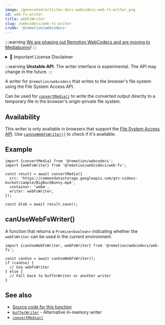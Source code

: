 ```yaml
---
image: /generated/articles-docs-webcodecs-web-fs-writer.png
id: web-fs-writer
title: webFsWriter
slug: /webcodecs/web-fs-writer
crumb: '@remotion/webcodecs'
---
```


:::warning
[We are phasing out Remotion WebCodecs and are moving to Mediabunny](/blog/mediabunny)!
:::


<details>
  <summary>💼 Important License Disclaimer</summary>
  <LicenseDisclaimer />
</details>

:::warning
**Unstable API**: The writer interface is experimental. The API may change in the future.
:::

A writer for `@remotion/webcodecs` that writes to the browser's file system using the File System Access API.

Can be used for [`convertMedia()`](/docs/webcodecs/convert-media) to write the converted output directly to a temporary file in the browser's origin-private file system.

## Availability

This writer is only available in browsers that support the [File System Access API](https://developer.mozilla.org/en-US/docs/Web/API/File_System_Access_API). Use [`canUseWebFsWriter()`](#canusewebfswriter) to check if it's available.

## Example

```tsx twoslash title="Using webFsWriter"
import {convertMedia} from '@remotion/webcodecs';
import {webFsWriter} from '@remotion/webcodecs/web-fs';

const result = await convertMedia({
  src: 'https://commondatastorage.googleapis.com/gtv-videos-bucket/sample/BigBuckBunny.mp4',
  container: 'webm',
  writer: webFsWriter,
});

const blob = await result.save();
```

## canUseWebFsWriter()

A function that returns a `Promise<boolean>` indicating whether the `webFsWriter` can be used in the current environment.

```tsx twoslash title="Checking availability"
import {canUseWebFsWriter, webFsWriter} from '@remotion/webcodecs/web-fs';

const canUse = await canUseWebFsWriter();
if (canUse) {
  // Use webFsWriter
} else {
  // Fall back to bufferWriter or another writer
}
```

## See also

- [Source code for this function](https://github.com/remotion-dev/remotion/blob/main/packages/webcodecs/src/writers/web-fs.ts)
- [`bufferWriter`](/docs/webcodecs/buffer-writer) - Alternative in-memory writer
- [`convertMedia()`](/docs/webcodecs/convert-media)
